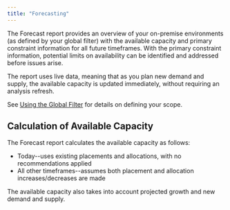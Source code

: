 ```yaml
---
title: "Forecasting"
---
```


The Forecast report provides an overview of your on-premise environments (as defined by your global filter) with the available capacity and primary constraint information for all future timeframes. With the primary constraint information, potential limits on availability can be identified and addressed before issues arise.

The report uses live data, meaning that as you plan new demand and supply, the available capacity is updated immediately, without requiring an analysis refresh.

See [Using the Global Filter](../Densify_Com/Using_the_Global_Filter) for details on defining your scope.

## Calculation of Available Capacity

The Forecast report calculates the available capacity as follows:

* Today--uses existing placements and allocations, with no recommendations applied
* All other timeframes--assumes both placement and allocation increases/decreases are made

The available capacity also takes into account projected growth and new demand and supply.

